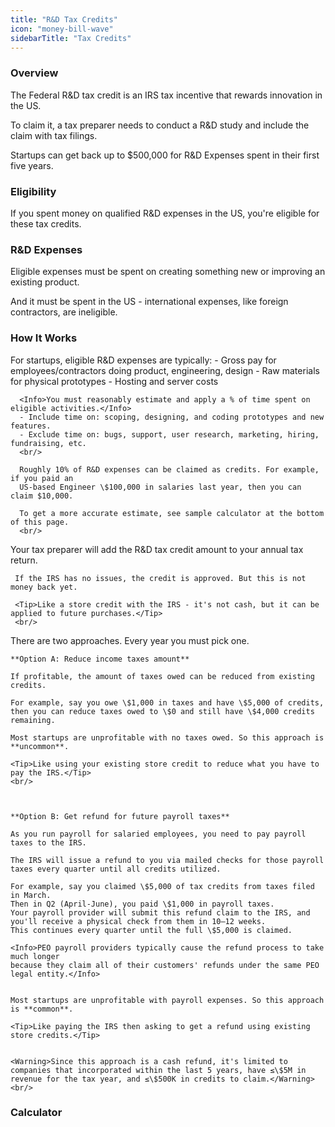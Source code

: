```yaml
---
title: "R&D Tax Credits"
icon: "money-bill-wave"
sidebarTitle: "Tax Credits"
---
```


### Overview
The Federal R&D tax credit is an IRS tax incentive that rewards innovation in the US.

To claim it, a tax preparer needs to conduct a R&D study and include the claim with tax filings.

<Tip>Startups can get back up to $500,000 for R&D Expenses spent in their first five years.</Tip>
<br/>

### Eligibility
If you spent money on qualified R&D expenses in the US, you're eligible for these tax credits.
<br/>

### R&D Expenses
Eligible expenses must be spent on creating something new or improving an existing product.

And it must be spent in the US - international expenses, like foreign contractors, are ineligible.
<br/>

### How It Works
<Steps>
  <Step title="Step 1: Determine credit amount">
      For startups, eligible R&D expenses are typically:
      - Gross pay for employees/contractors doing product, engineering, design
      - Raw materials for physical prototypes
      - Hosting and server costs

      <Info>You must reasonably estimate and apply a % of time spent on eligible activities.</Info>
      - Include time on: scoping, designing, and coding prototypes and new features.
      - Exclude time on: bugs, support, user research, marketing, hiring, fundraising, etc.
      <br/>

      Roughly 10% of R&D expenses can be claimed as credits. For example, if you paid an
      US-based Engineer \$100,000 in salaries last year, then you can claim $10,000. 

      To get a more accurate estimate, see sample calculator at the bottom of this page.
      <br/>


  </Step>
  <Step title="Step 2: Claim the credit">
     Your tax preparer will add the R&D tax credit amount to your annual tax return.
     
     If the IRS has no issues, the credit is approved. But this is not money back yet.

     <Tip>Like a store credit with the IRS - it's not cash, but it can be applied to future purchases.</Tip>
     <br/>
  </Step>


  <Step title="Step 3: Get the money">
    There are two approaches. Every year you must pick one.


    **Option A: Reduce income taxes amount**
    
    If profitable, the amount of taxes owed can be reduced from existing credits.

    For example, say you owe \$1,000 in taxes and have \$5,000 of credits, then you can reduce taxes owed to \$0 and still have \$4,000 credits remaining.

    Most startups are unprofitable with no taxes owed. So this approach is **uncommon**.

    <Tip>Like using your existing store credit to reduce what you have to pay the IRS.</Tip>
    <br/>



    **Option B: Get refund for future payroll taxes**

    As you run payroll for salaried employees, you need to pay payroll taxes to the IRS. 
    
    The IRS will issue a refund to you via mailed checks for those payroll taxes every quarter until all credits utilized.

    For example, say you claimed \$5,000 of tax credits from taxes filed in March.
    Then in Q2 (April-June), you paid \$1,000 in payroll taxes.
    Your payroll provider will submit this refund claim to the IRS, and you'll receive a physical check from them in 10–12 weeks.
    This continues every quarter until the full \$5,000 is claimed.

    <Info>PEO payroll providers typically cause the refund process to take much longer
    because they claim all of their customers' refunds under the same PEO legal entity.</Info>


    Most startups are unprofitable with payroll expenses. So this approach is **common**.

    <Tip>Like paying the IRS then asking to get a refund using existing store credits.</Tip>
    
    
    <Warning>Since this approach is a cash refund, it's limited to companies that incorporated within the last 5 years, have ≤\$5M in revenue for the tax year, and ≤\$500K in credits to claim.</Warning>
    <br/>
  </Step>
</Steps>


### Calculator
